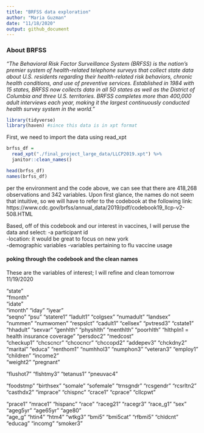 ```yaml
---
title: "BRFSS data exploration"
author: "Maria Guzman"
date: "11/18/2020"
output: github_document
---
```


### About BRFSS

*"The Behavioral Risk Factor Surveillance System (BRFSS) is the nation’s premier system of health-related telephone surveys that collect state data about U.S. residents regarding their health-related risk behaviors, chronic health conditions, and use of preventive services. Established in 1984 with 15 states, BRFSS now collects data in all 50 states as well as the District of Columbia and three U.S. territories. BRFSS completes more than 400,000 adult interviews each year, making it the largest continuously conducted health survey system in the world."*

```r
library(tidyverse)
library(haven) #since this data is in xpt format
```

First, we need to import the data using read_xpt

```r

brfss_df =
  read_xpt("./final_project_large_data/LLCP2019.xpt") %>%
  janitor::clean_names()

head(brfss_df)
names(brfss_df)

```
per the environment and the code above, we can see that there are 418,268 observations and 342 variables. Upon first glance,
the names do not seem that intuitive, so we will have to refer to the codebook at the following link: https://www.cdc.gov/brfss/annual_data/2019/pdf/codebook19_llcp-v2-508.HTML

Based, off of this codebook and our interest in vaccines, I will peruse the data and select:
-a participant id  
-location: it would be great to focus on new york  
-demographic variables
-variables pertaining to flu vaccine usage

#### poking through the codebook and the clean names

These are the variables of interest; I will refine and clean tomorrow 11/19/2020

"state"   
"fmonth"  
"idate"   
"imonth"   "iday"     "iyear"    
"seqno"    "psu" 
"statere1"  "ladult1"  "colgsex"  "numadult" "landsex"  "nummen"   "numwomen" "respslct"
"cadult1"  "cellsex"  "pvtresd3"  "cstate1"   "hhadult"  "sexvar"   "genhlth" 
"physhlth" "menthlth" "poorhlth" "hlthpln1 = health insurance coverage"
"persdoc2" 
"medcost"  
"checkup1" 
"chcscncr" "chcocncr" "chccopd2" "addepev3" "chckdny2"
"marital"  "educa"    "renthom1"
"numhhol3" "numphon3" 
 "veteran3" "employ1"  "children" "income2"  
"weight2"  "pregnant"   
 
 "flushot7" "flshtmy3" 
"tetanus1" "pneuvac4" 

 "foodstmp" "birthsex" "somale"   "sofemale" "trnsgndr" "rcsgendr" "rcsrltn2" "casthdx2"
 "imprace" 
"chispnc"  "crace1"   "cprace"   "cllcpwt"  

"prace1"   "mrace1"   "hispanc"  "race"     "raceg21"  "racegr3"  "race_g1"  "sex"      "ageg5yr"  "age65yr"  "age80"   
"age_g"    "htin4"    "htm4"     "wtkg3"    "bmi5"     "bmi5cat"  "rfbmi5"   "chldcnt"  "educag"   "incomg"   "smoker3" 


